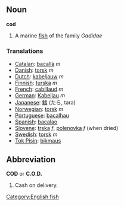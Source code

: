 ==Noun==
'''cod'''

#A marine [[fish]] of the family ''Gadidae''

===Translations===
*[[Catalan]]: [[bacallà]] ''m''
*[[Danish]]: [[torsk]] ''m''
*[[Dutch]]: [[kabeljauw]] ''m''
*[[Finnish]]: [[turska]] ''m''
*[[French]]: [[cabillaud]] ''m''
*[[German]]: [[Kabeljau]] ''m''
*[[Japanese]]: [[鱈]] (たら, tara)
*[[Norwegian]]: [[torsk]] ''m''
*[[Portuguese]]: [[bacalhau]]
*[[Spanish]]: [[bacalao]]
*[[Slovene]]: [[trska]] ''f'', [[polenovka]] ''f'' (when dried)
*[[Swedish]]: [[torsk]] ''m''
*[[Tok Pisin]]: [[bikmaus]]

==Abbreviation==
'''COD''' or '''C.O.D.'''

#Cash on delivery.

[[Category:English fish]]